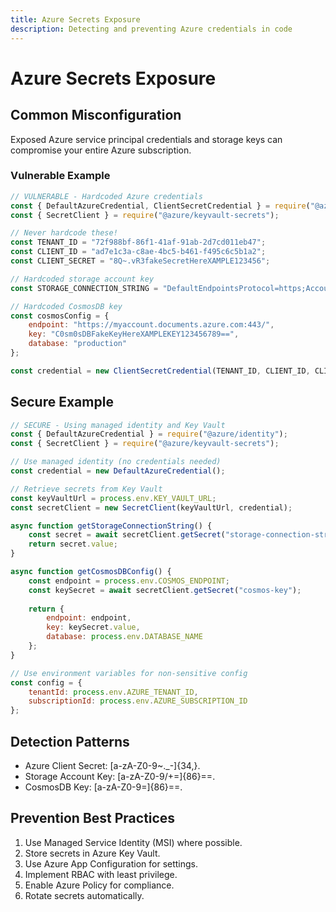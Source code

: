 ```yaml
---
title: Azure Secrets Exposure
description: Detecting and preventing Azure credentials in code
---
```


# Azure Secrets Exposure

## Common Misconfiguration

Exposed Azure service principal credentials and storage keys can compromise your entire Azure subscription.

### Vulnerable Example

```javascript
// VULNERABLE - Hardcoded Azure credentials
const { DefaultAzureCredential, ClientSecretCredential } = require("@azure/identity");
const { SecretClient } = require("@azure/keyvault-secrets");

// Never hardcode these!
const TENANT_ID = "72f988bf-86f1-41af-91ab-2d7cd011eb47";
const CLIENT_ID = "ad7e1c3a-c8ae-4bc5-b461-f495c6c5b1a2";
const CLIENT_SECRET = "8Q~.vR3fakeSecretHereXAMPLE123456";

// Hardcoded storage account key
const STORAGE_CONNECTION_STRING = "DefaultEndpointsProtocol=https;AccountName=mystorageaccount;AccountKey=lJzRc1YdHaAA2KCNJJ1tkYwF/+mKK6Ygw0JQV4f9WhvYgPxCPKH8SOQPSXQJmYL5xYFsx2cXtwFakeKey==;EndpointSuffix=core.windows.net";

// Hardcoded CosmosDB key
const cosmosConfig = {
    endpoint: "https://myaccount.documents.azure.com:443/",
    key: "C0sm0sDBFakeKeyHereXAMPLEKEY123456789==",
    database: "production"
};

const credential = new ClientSecretCredential(TENANT_ID, CLIENT_ID, CLIENT_SECRET);
```

## Secure Example

```javascript
// SECURE - Using managed identity and Key Vault
const { DefaultAzureCredential } = require("@azure/identity");
const { SecretClient } = require("@azure/keyvault-secrets");

// Use managed identity (no credentials needed)
const credential = new DefaultAzureCredential();

// Retrieve secrets from Key Vault
const keyVaultUrl = process.env.KEY_VAULT_URL;
const secretClient = new SecretClient(keyVaultUrl, credential);

async function getStorageConnectionString() {
    const secret = await secretClient.getSecret("storage-connection-string");
    return secret.value;
}

async function getCosmosDBConfig() {
    const endpoint = process.env.COSMOS_ENDPOINT;
    const keySecret = await secretClient.getSecret("cosmos-key");
    
    return {
        endpoint: endpoint,
        key: keySecret.value,
        database: process.env.DATABASE_NAME
    };
}

// Use environment variables for non-sensitive config
const config = {
    tenantId: process.env.AZURE_TENANT_ID,
    subscriptionId: process.env.AZURE_SUBSCRIPTION_ID
};
```

## Detection Patterns

  * Azure Client Secret: [a-zA-Z0-9~._-]{34,}.
  * Storage Account Key: [a-zA-Z0-9/+=]{86}==.
  * CosmosDB Key: [a-zA-Z0-9=]{86}==.

## Prevention Best Practices

  1. Use Managed Service Identity (MSI) where possible.
  2. Store secrets in Azure Key Vault.
  3. Use Azure App Configuration for settings.
  4. Implement RBAC with least privilege.
  5. Enable Azure Policy for compliance.
  6. Rotate secrets automatically.